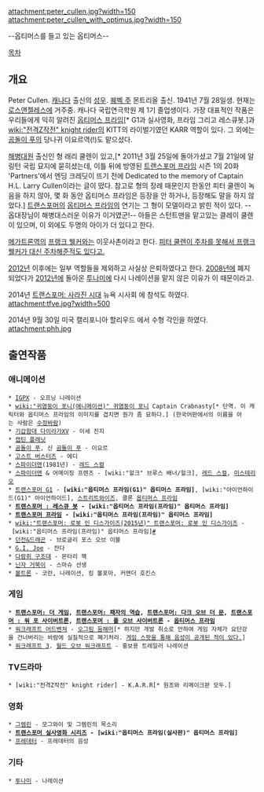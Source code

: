 attachment:peter_cullen.jpg?width=150
attachment:peter_cullen_with_optimus.jpg?width=150

--옵티머스를 들고 있는 옵티머스--

[[목차]]

== 개요 ==
{{{#!html
<iframe width="425" height="349" src="http://www.youtube.com/embed/tdY8XfsQ8T8" frameborder="0" allowfullscreen></iframe>
}}}

Peter Cullen. [[캐나다]] 출신의 [[성우]]. [[퀘벡 주]] 몬트리올 출신. 1941년 7월 28일생. 현재는 [[로스앤젤레스]]에 거주중. 캐나다 국립연극학원 제 1기 졸업생이다. 가장 대표적인 작품은 우리들에게 익히 알려진 [[옵티머스 프라임]][* G1과 실사영화, 프라임 그리고 레스큐봇.]과 [[wiki:"전격Z작전" knight rider]]의 KITT의 라이벌기였던 KARR 역할이 있다. 그 외에는 [[곰돌이 푸]]의 당나귀 이요르역(!)도 맡으셨다.

[[해병대]]원 출신인 형 래리 쿨렌이 있고,[* 2011년 3월 25일에 돌아가셨고 7월 21일에 알링턴 국립 묘지에 묻히셨는데, 이틀 뒤에 방영된 [[트랜스포머 프라임]] 시즌 1의 20화 'Partners'에서 엔딩 크레딧이 뜨기 전에 Dedicated to the memory of Captain H.L. Larry Cullen이라는 글이 떴다. 참고로 형의 장례 때문인지 한동안 피터 쿨렌이 녹음을 하지 않아, 몇 화 동안 옵티머스 프라임은 등장을 안 하거나, 등장해도 말을 하지 않았다.] [[트랜스포머]]의 [[옵티머스 프라임]]의 연기는 그 형이 모델이라고 밝힌 적이 있다. --옵대장님이 해병대스러운 이유가 이거였군!-- 아들은 스턴트맨을 맡고있는 클레이 쿨렌이 있으며, 이 외에도 두명의 아이가 더 있다고 한다.

[[메가트론]]역의 [[프랭크 웰커]]와는 이웃사촌이라고 한다.  [http://blog.naver.com/wcomix/80154169217 피터 쿨렌이 주차를 못해서 프랭크 웰커가 대신 주차해준적도 있다고.]

[[2012년]] 이후에는 일부 역할들을 제외하고 사실상 은퇴하였다고 한다. [[2008년]]에 폐지되었다가 [[2012년]]에 돌아온 [[투나미]]에 다시 나레이션을 맡지 않은 이유가 이 때문이라고.

2014년 [[트랜스포머: 사라진 시대]] 뉴욕 시사회 에 참석도 하였다.
attachment:tfve.jpg?width=500

2014년 9월 30일 미국 캘리포니아 할리우드 에서 수형 각인을 하였다.
attachment:phh.jpg

== 출연작품 ==

=== 애니메이션 ===
 * [[IGPX]] - 오프닝 나레이션
 * [[wiki:"귀염둥이 포니(애니메이션)" 귀염둥이 포니]] Captain Crabnasty[* 단역. 이 캐릭터와 옵티머스 프라임의 이미지를 겹치면 뭔가 좀 묘하다.] (한국어판에서의 이름을 아는 사람은 [[수정바람]])
 * [[기갑함대 다이라가XV]] - 이세 진지
 * [[캡틴 플래닛]]
 * [[곰돌이 푸]], 신 [[곰돌이 푸]] - 이요르
 * [[고스트 버스터즈]] - 에디
 * [[스파이더맨]](1981년) - [[레드 스컬]]
 * [[스파이더맨]] & 어메이징 프렌즈 - [wiki:"헐크" 브루스 배너/헐크], [[레드 스컬]], [[미스테리오]]
 * [[트랜스포머 G1]] - '''[wiki:"옵티머스 프라임(G1)" 옵티머스 프라임]''', [wiki:"아이언하이드(G1)" 아이언하이드], [[스트리트와이즈]], 클론 [[옵티머스 프라임]]
 * '''[[트랜스포머 : 레스큐 봇]] - [wiki:"옵티머스 프라임(프라임)" 옵티머스 프라임]'''
 * '''[[트랜스포머 프라임]] - [wiki:"옵티머스 프라임(프라임)" 옵티머스 프라임]'''
 * [[wiki:"트랜스포머: 로봇 인 디스가이즈(2015년)" 트랜스포머: 로봇 인 디스가이즈]] - [wiki:"옵티머스 프라임(프라임)" 옵티머스 프라임][http://tfwiki.net/wiki/Transformers:_Robots_in_Disguise_(2015_cartoon)#Cast #]
 * [[던전&드래곤]] - 브로글리 포스 오브 이블
 * [[G.I. Joe]] - 잔다
 * [[다람쥐 구조대]] - 몬타리 잭
 * [[닌자 거북이]] - 스마슈 선생
 * [[볼트론]] - 코란, 나레이션, 킹 볼포아, 커맨더 호킨스

=== 게임 ===
 * '''[[트랜스포머: 더 게임]], [[트랜스포머: 패자의 역습]], [[트랜스포머: 다크 오브 더 문]], [[트랜스포머 : 워 포 사이버트론]], [[트랜스포머 : 폴 오브 사이버트론]] - [[옵티머스 프라임]]'''
 * [[워크래프트 어드벤쳐]] - [[오그림 둠해머]][* 하지만 개발 취소로 안하여 게임 자체가 요단강을 건너버리는 바람에 실질적으로 폐기처리. [http://pds19.egloos.com/pds/201107/19/38/hammer01.wav 게임 스팟을 통해 음성이 공개된 적이 있다.]]
 * [[워크래프트 3]]. [[월드 오브 워크래프트]] - 홍보용 트레일러 나레이션

=== TV드라마 ===
 * [wiki:"전격Z작전" knight rider] - K.A.R.R[* 원조와 리메이크판 모두.]

=== 영화 ===
 * [[그렘린]] - 모그와이 및 그렘린의 목소리
 * '''[[트랜스포머 실사영화 시리즈]] - [wiki:"옵티머스 프라임(실사판)" 옵티머스 프라임]'''
 * [[프레데터]] - 프레데터의 음성

=== 기타 ===

 * [[투나미]] - 나레이션
